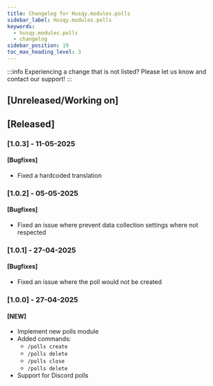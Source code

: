 ```yaml
---
title: Changelog for Husqy.modules.polls
sidebar_label: Husqy.modules.polls
keywords:
  - husqy.modules.polls
  - changelog
sidebar_position: 19
toc_max_heading_level: 3
---
```


:::info
Experiencing a change that is not listed? Please let us know and contact our support!
:::

## [Unreleased/Working on]

## [Released]

### [1.0.3] - 11-05-2025

#### [Bugfixes]

- Fixed a hardcoded translation

### [1.0.2] - 05-05-2025

#### [Bugfixes]

- Fixed an issue where prevent data collection settings where not respected

### [1.0.1] - 27-04-2025

#### [Bugfixes]

- Fixed an issue where the poll would not be created

### [1.0.0] - 27-04-2025

#### [NEW]

- Implement new polls module
- Added commands: 
  - `/polls create`
  - `/polls delete`
  - `/polls close`
  - `/polls delete`
- Support for Discord polls